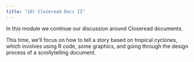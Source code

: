 ```yaml
---
title: "10) Closeread Docs II"
---
```


In this module we continue our discussion around Closeread documents.

This time, we'll focus on how to tell a story based on tropical cyclones, 
which involves using R code, some graphics, and going through the design
process of a scrollytelling document.
